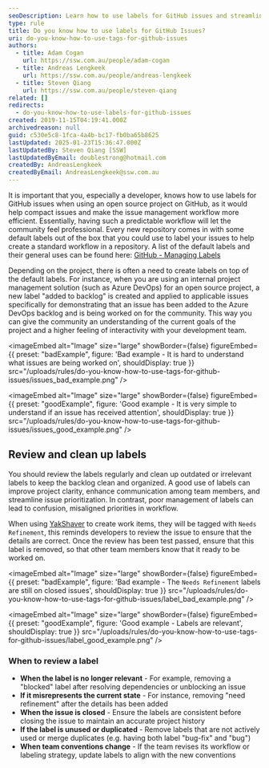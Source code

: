 ```yaml
---
seoDescription: Learn how to use labels for GitHub issues and streamline your open-source project's workflow.
type: rule
title: Do you know how to use labels for GitHub Issues?
uri: do-you-know-how-to-use-tags-for-github-issues
authors:
  - title: Adam Cogan
    url: https://ssw.com.au/people/adam-cogan
  - title: Andreas Lengkeek
    url: https://ssw.com.au/people/andreas-lengkeek
  - title: Steven Qiang
    url: https://ssw.com.au/people/steven-qiang
related: []
redirects:
  - do-you-know-how-to-use-labels-for-github-issues
created: 2019-11-15T04:19:41.000Z
archivedreason: null
guid: c530e5c8-1fca-4a4b-bc17-fb0ba65b8625
lastUpdated: 2025-01-23T15:36:47.000Z
lastUpdatedBy: Steven Qiang [SSW]
lastUpdatedByEmail: doublestrong@hotmail.com
createdBy: AndreasLengkeek
createdByEmail: AndreasLengkeek@ssw.com.au
---
```


It is important that you, especially a developer, knows how to use labels for GitHub issues when using an open source project on GitHub, as it would help compact issues and make the issue management workflow more efficient. Essentially, having such a predictable workflow will let the community feel professional.
Every new repository comes in with some default labels out of the box that you could use to label your issues to help create a standard workflow in a repository. A list of the default labels and their general uses can be found here: [GitHub - Managing Labels](https://docs.github.com/en/issues/using-labels-and-milestones-to-track-work/managing-labels)

Depending on the project, there is often a need to create labels on top of the default labels. For instance, when you are using an internal project management solution (such as Azure DevOps) for an open source project, a new label "added to backlog" is created and applied to applicable issues specifically for demonstrating that an issue has been added to the Azure DevOps backlog and is being worked on for the community. This way you can give the community an understanding of the current goals of the project and a higher feeling of interactivity with your development team.

<imageEmbed
  alt="Image"
  size="large"
  showBorder={false}
  figureEmbed={{
    preset: "badExample",
    figure: 'Bad example - It is hard to understand what issues are being worked on',
    shouldDisplay: true
  }}
  src="/uploads/rules/do-you-know-how-to-use-tags-for-github-issues/issues_bad_example.png"
/>

<imageEmbed
  alt="Image"
  size="large"
  showBorder={false}
  figureEmbed={{
    preset: "goodExample",
    figure: 'Good example - It is very simple to understand if an issue has received attention',
    shouldDisplay: true
  }}
  src="/uploads/rules/do-you-know-how-to-use-tags-for-github-issues/issues_good_example.png"
/>

## Review and clean up labels

You should review the labels regularly and clean up outdated or irrelevant labels to keep the backlog clean and organized. A good use of labels can improve project clarity, enhance communication among team members, and streamline issue prioritization. In contrast, poor management of labels can lead to confusion, misaligned priorities in workflow.

When using [YakShaver](https://yakshaver.ai) to create work items, they will be tagged with `Needs Refinement`, this reminds developers to review the issue to ensure that the details are correct. Once the review has been test passed, ensure that this label is removed, so that other team members know that it ready to be worked on.

<imageEmbed
  alt="Image"
  size="large"
  showBorder={false}
  figureEmbed={{
    preset: "badExample",
    figure: 'Bad example - The `Needs Refinement` labels are still on closed issues',
    shouldDisplay: true
  }}
  src="/uploads/rules/do-you-know-how-to-use-tags-for-github-issues/label_bad_example.png"
/>

<imageEmbed
  alt="Image"
  size="large"
  showBorder={false}
  figureEmbed={{
    preset: "goodExample",
    figure: 'Good example - Labels are relevant',
    shouldDisplay: true
  }}
  src="/uploads/rules/do-you-know-how-to-use-tags-for-github-issues/label_good_example.png"
/>

### When to review a label

* **When the label is no longer relevant** - For example, removing a "blocked" label after resolving dependencies or unblocking an issue
* **If it misrepresents the current state** - For instance, removing "need refinement" after the details has been added
* **When the issue is closed** - Ensure the labels are consistent before closing the issue to maintain an accurate project history
* **If the label is unused or duplicated** - Remove labels that are not actively used or merge duplicates (e.g. having both label "bug-fix" and "bug")
* **When team conventions change** - If the team revises its workflow or labeling strategy, update labels to align with the new conventions
